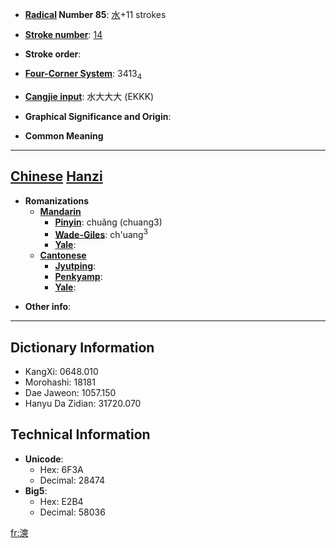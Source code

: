 * '''[[Wiktionary:Chinese radical index| Radical]] Number 85''': [[Wiktionary:Chinese radical index 水|水]]+11 strokes

* '''[[Wiktionary:Chinese total strokes index|Stroke number]]''': [[Wiktionary:Chinese total strokes index 14|14]]

* '''Stroke order''': 

* '''[[Wiktionary:Chinese four corner index|Four-Corner System]]''': 3413<sub>4</sub>

* '''[[Wiktionary:Chinese Cangjie index|Cangjie input]]''': 水大大大 (EKKK)

* '''Graphical Significance and Origin''': 

* '''Common Meaning'''

----

== [[Chinese]] [[Hanzi]] ==

* '''Romanizations'''
** '''[[Mandarin]]'''
*** '''[[Pinyin]]''': chuǎng (chuang3)
*** '''[[Wade-Giles]]''': ch'uang<sup>3</sup>
*** '''[[Yale]]''': 
** '''[[Cantonese]]'''
*** '''[[Jyutping]]''':
*** '''[[Penkyamp]]''': 
*** '''[[Yale]]''': 

* '''Other info''': 

----

== Dictionary Information ==

* KangXi: 0648.010
* Morohashi: 18181
* Dae Jaweon: 1057.150
* Hanyu Da Zidian: 31720.070

== Technical Information ==

* '''Unicode''':
** Hex: 6F3A
** Decimal: 28474
* '''Big5''':
** Hex: E2B4
** Decimal: 58036

[[fr:漺]]